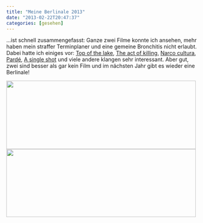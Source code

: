 ```yaml
---
title: "Meine Berlinale 2013"
date: "2013-02-22T20:47:37"
categories: [gesehen]
---
```


...ist schnell zusammengefasst: Ganze zwei Filme konnte ich ansehen, mehr haben mein straffer Terminplaner und eine gemeine Bronchitis nicht erlaubt. Dabei hatte ich einiges vor: [Top of the lake](http://www.berlinale.de/de/programm/berlinale_programm/datenblatt.php?film_id=20134053), [The act of killing](http://www.berlinale.de/de/programm/berlinale_programm/datenblatt.php?film_id=20133913), [Narco cultura](http://www.berlinale.de/de/programm/berlinale_programm/datenblatt.php?film_id=20138123), [Pardé](https://www.berlinale.de/de/programm/berlinale_programm/datenblatt.php?film_id=20137882), [A single shot](https://www.berlinale.de/de/programm/berlinale_programm/datenblatt.php?film_id=20134779) und viele andere klangen sehr interessant. Aber gut, zwei sind besser als gar kein Film und im nächsten Jahr gibt es wieder eine Berlinale!

<a href="/blog/2013/02/25/computer-chess/"><img src="berlinale_ticket_computer_chess.jpg" width="500" height="181" /></a>
<a href="/blog/2013/03/27/upstream-color/"><img src="berlinale_ticket_upstream_color.jpg" width="500" height="180" /></a>
